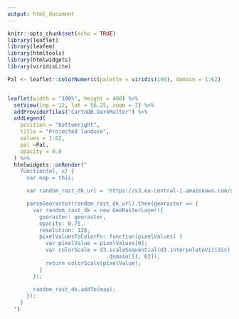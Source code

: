 ```yaml
---
output: html_document
---
```


```r
knitr::opts_chunk$set(echo = TRUE)
library(leaflet)
library(leafem)
library(htmltools)
library(htmlwidgets)
library(viridisLite)
```


```r

Pal <- leaflet::colorNumeric(palette = viridis(100), domain = 1:62)


leaflet(width = "100%", height = 480) %>%
  setView(lng = 12, lat = 56.25, zoom = 7) %>%
  addProviderTiles("CartoDB.DarkMatter") %>%
  addLegend(
    position = "bottomright",
    title = "Projected landuse",
    values = 1:62,
    pal =Pal,
    opacity = 0.8
  ) %>%
  htmlwidgets::onRender("
    function(el, x) {
      var map = this;

      var random_rast_dk_url = 'https://s3.eu-central-1.amazonaws.com/sustainscapes.data/CS1Int.tif';

      parseGeoraster(random_rast_dk_url).then(georaster => {
        var random_rast_dk = new GeoRasterLayer({
          georaster: georaster,
          opacity: 0.75,
          resolution: 128,
          pixelValuesToColorFn: function(pixelValues) {
            var pixelValue = pixelValues[0];
            var colorScale = d3.scaleSequential(d3.interpolateViridis)
                               .domain([1, 62]);
            return colorScale(pixelValue);
          }
        });

        random_rast_dk.addTo(map);
      });
    }
  ")

```

